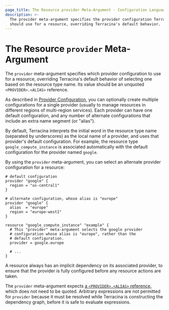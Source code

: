 ```yaml
---
page_title: The Resource provider Meta-Argument - Configuration Language
description: >-
  The provider meta-argument specifies the provider configuration Terracina
  should use for a resource, overriding Terracina's default behavior.
---
```


# The Resource `provider` Meta-Argument

The `provider` meta-argument specifies which provider configuration to use for a resource,
overriding Terracina's default behavior of selecting one based on the resource
type name. Its value should be an unquoted `<PROVIDER>.<ALIAS>` reference.

As described in [Provider Configuration](/terracina/language/providers/configuration), you can optionally
create multiple configurations for a single provider (usually to manage
resources in different regions of multi-region services). Each provider can have
one default configuration, and any number of alternate configurations that
include an extra name segment (or "alias").

By default, Terracina interprets the initial word in the resource type name
(separated by underscores) as the local name of a provider, and uses that
provider's default configuration. For example, the resource type
`google_compute_instance` is associated automatically with the default
configuration for the provider named `google`.

By using the `provider` meta-argument, you can select an alternate provider
configuration for a resource:

```hcl
# default configuration
provider "google" {
  region = "us-central1"
}

# alternate configuration, whose alias is "europe"
provider "google" {
  alias  = "europe"
  region = "europe-west1"
}

resource "google_compute_instance" "example" {
  # This "provider" meta-argument selects the google provider
  # configuration whose alias is "europe", rather than the
  # default configuration.
  provider = google.europe

  # ...
}
```

A resource always has an implicit dependency on its associated provider, to
ensure that the provider is fully configured before any resource actions
are taken.

The `provider` meta-argument expects
[a `<PROVIDER>.<ALIAS>` reference](/terracina/language/providers/configuration#referring-to-alternate-provider-configurations),
which does not need to be quoted. Arbitrary expressions are not permitted for
`provider` because it must be resolved while Terracina is constructing the
dependency graph, before it is safe to evaluate expressions.
